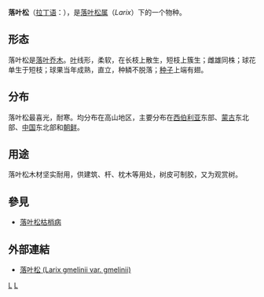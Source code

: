 {{otheruses| other=同名植物 | 秦岭红杉 }} 
{{Speciesbox 
| taxon = Larix gmelinii
| authority = (Rupr.) Kuzen.
| status = LR/lc 
| status_system = IUCN2.3
| image = Larix gmelinii0.jpg
}}
'''落叶松'''（[[拉丁语|拉丁语]]：'''''{{lang|la|Larix gmelinii}}'''''），是[[落叶松属|落叶松属]]（''Larix''）下的一个物种。

== 形态 ==
落叶松是[[落叶乔木|落叶乔木]]。[[叶|叶]]线形，柔软，在长枝上散生，短枝上簇生；雌雄同株；球花单生于短枝；球果当年成熟，直立，种鳞不脱落；[[种子|种子]]上端有翅。

== 分布 ==
落叶松最喜光，耐寒。均分布在高山地区，主要分布在[[西伯利亚|西伯利亚]]东部、[[蒙古|蒙古]]东北部、[[中国|中国]]东北部和[[朝鲜|朝鲜]]。

== 用途 ==
落叶松木材坚实耐用，供建筑、杆、枕木等用处，树皮可制胶，又为观赏树。

== 參見 ==
*[[落叶松枯梢病|落叶松枯梢病]]

== 外部連結 ==
* [http://www.flora33.com/cn/coniferophyta/pinaceae/larix/larix_gmelinii_var_gmelinii.php 落叶松 (Larix gmelinii var. gmelinii)] {{Wayback|url=http://www.flora33.com/cn/coniferophyta/pinaceae/larix/larix_gmelinii_var_gmelinii.php |date=20160306114301 }}

{{Taxonbar}}

[[Category:IUCN红色名录无危物种|L]]
[[Category:落叶松属|L]]